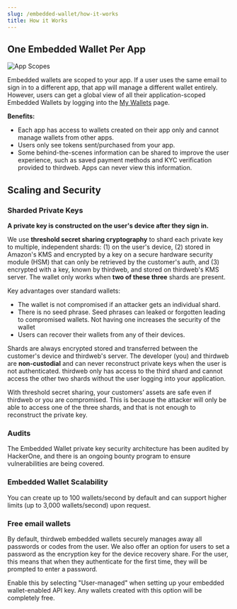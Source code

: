 ```yaml
---
slug: /embedded-wallet/how-it-works
title: How it Works
---
```


## One Embedded Wallet Per App

![App Scopes](./assets/app-scoped.png)

Embedded wallets are scoped to your app. If a user uses the same email to sign in to a different app, that app will manage a different wallet entirely. However, users can get a global view of all their application-scoped Embedded Wallets by logging into the [My Wallets](https://ews.thirdweb.com/wallet) page.

**Benefits:**

- Each app has access to wallets created on their app only and cannot manage wallets from other apps.
- Users only see tokens sent/purchased from your app.
- Some behind-the-scenes information can be shared to improve the user experience, such as saved payment methods and KYC verification provided to thirdweb. Apps can never view this information.

## Scaling and Security

### Sharded Private Keys

**A private key is constructed on the user's device after they sign in.**

We use **threshold secret sharing cryptography** to shard each private key to multiple, independent shards: (1) on the user's device, (2) stored in Amazon's KMS and encrypted by a key on a secure hardware security module (HSM) that can only be retrieved by the customer's auth, and (3) encrypted with a key, known by thirdweb, and stored on thirdweb's KMS server. The wallet only works when **two of these three** shards are present.

Key advantages over standard wallets:

- The wallet is not compromised if an attacker gets an individual shard.
- There is no seed phrase. Seed phrases can leaked or forgotten leading to compromised wallets. Not having one increases the security of the wallet
- Users can recover their wallets from any of their devices.

Shards are always encrypted stored and transferred between the customer's device and thirdweb's server. The developer (you) and thirdweb are **non-custodial** and can never reconstruct private keys when the user is not authenticated. thirdweb only has access to the third shard and cannot access the other two shards without the user logging into your application.

With threshold secret sharing, your customers’ assets are safe even if thirdweb or you are compromised. This is because the attacker will only be able to access one of the three shards, and that is not enough to reconstruct the private key.

### Audits

The Embedded Wallet private key security architecture has been audited by HackerOne, and there is an ongoing bounty program to ensure vulnerabilities are being covered.

### Embedded Wallet Scalability

You can create up to 100 wallets/second by default and can support higher limits (up to 3,000 wallets/second) upon request.

### Free email wallets

By default, thirdweb embedded wallets securely manages away all passwords or codes from the user.
We also offer an option for users to set a password as the encryption key for the device recovery share.
For the user, this means that when they authenticate for the first time, they will be prompted to enter a password.

Enable this by selecting "User-managed" when setting up your embedded wallet-enabled API key.
Any wallets created with this option will be completely free.
